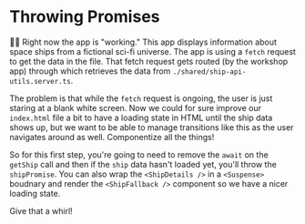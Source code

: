 # Throwing Promises

👨‍💼 Right now the app is "working." This app displays information about space
ships from a fictional sci-fi universe. The app is using a `fetch` request to
get the data in the <InlineFile file="utils.tsx" /> file. That fetch request
gets routed (by the workshop app) through <InlineFile file="api.server.ts" />
which retrieves the data from `./shared/ship-api-utils.server.ts`.

The problem is that while the `fetch` request is ongoing, the user is just
staring at a blank white screen. Now we could for sure improve our `index.html`
file a bit to have a loading state in HTML until the ship data shows up, but we
want to be able to manage transitions like this as the user navigates around as
well. Componentize all the things!

So for this first step, you're going to need to remove the `await` on the
`getShip` call and then if the `ship` data hasn't loaded yet, you'll throw the
`shipPromise`. You can also wrap the `<ShipDetails />` in a `<Suspense>`
boudnary and render the `<ShipFallback />` component so we have a nicer loading
state.

Give that a whirl!
